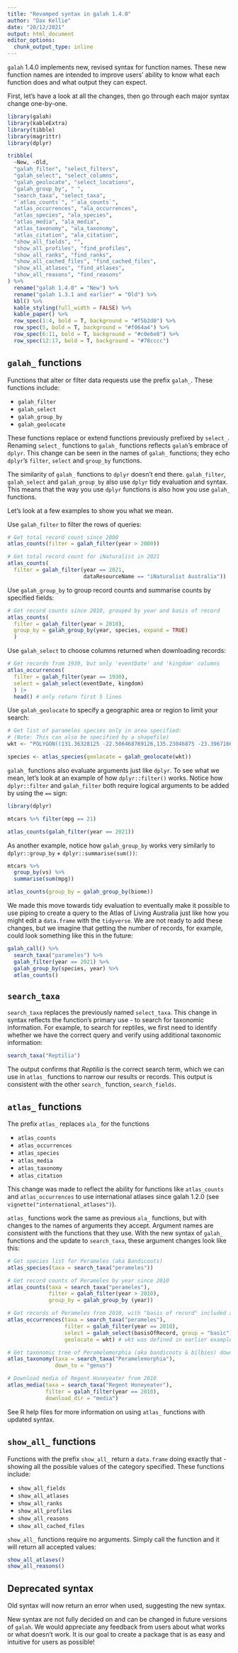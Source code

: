 ```yaml
---
title: "Revamped syntax in galah 1.4.0"
author: "Dax Kellie"
date: "20/12/2021"
output: html_document
editor_options: 
  chunk_output_type: inline
---
```


`galah` 1.4.0 implements new, revised syntax for function names. These new function names are intended to improve users' ability to know what each function does and what output they can expect. <br>

First, let's have a look at all the changes, then go through each major syntax change one-by-one.

```r
library(galah)
library(kableExtra)
library(tibble)
library(magrittr)
library(dplyr)

tribble(
  ~New, ~Old,
  "galah_filter", "select_filters",
  "galah_select", "select_columns",
  "galah_geolocate", "select_locations",
  "galah_group_by", " ",
  "search_taxa", "select_taxa",
  "`atlas_counts`", "`ala_counts`",
  "atlas_occurrences", "ala_occurrences",
  "atlas_species", "ala_species",
  "atlas_media", "ala_media",
  "atlas_taxonomy", "ala_taxonomy",
  "atlas_citation", "ala_citation",
  "show_all_fields", "",
  "show_all_profiles", "find_profiles",
  "show_all_ranks", "find_ranks",
  "show_all_cached_files", "find_cached_files",
  "show_all_atlases", "find_atlases",
  "show_all_reasons", "find_reasons"
) %>% 
  rename("galah 1.4.0" = "New") %>% 
  rename("galah 1.3.1 and earlier" = "Old") %>%
  kbl() %>%
  kable_styling(full_width = FALSE) %>%
  kable_paper() %>%
  row_spec(1:4, bold = T, background = "#f5b2d0") %>%
  row_spec(5, bold = T, background = "#f064a4") %>% 
  row_spec(6:11, bold = T, background = "#c0e6e8") %>%
  row_spec(12:17, bold = T, background = "#78cccc")
```


## `galah_` functions

Functions that alter or filter data requests use the prefix `galah_`. These functions include:

-   `galah_filter`
-   `galah_select`
-   `galah_group_by`
-   `galah_geolocate`

These functions replace or extend functions previously prefixed by `select_`. Renaming `select_` functions to `galah_` functions reflects `galah`'s embrace of `dplyr`. This change can be seen in the names of `galah_` functions; they echo `dplyr`'s `filter`, `select` and `group_by` functions.

The similarity of `galah_` functions to `dplyr` doesn't end there. `galah_filter`, `galah_select` and `galah_group_by` also use `dplyr` tidy evaluation and syntax. This means that the way you use `dplyr` functions is also how you use `galah_` functions.

Let's look at a few examples to show you what we mean.

Use `galah_filter` to filter the rows of queries:

```r
# Get total record count since 2000
atlas_counts(filter = galah_filter(year > 2000))

# Get total record count for iNaturalist in 2021
atlas_counts(
  filter = galah_filter(year == 2021,
                        dataResourceName == "iNaturalist Australia"))
```

Use `galah_group_by` to group record counts and summarise counts by specified fields:

```r
# Get record counts since 2010, grouped by year and basis of record
atlas_counts(
  filter = galah_filter(year > 2010),
  group_by = galah_group_by(year, species, expand = TRUE)
  )
```

Use `galah_select` to choose columns returned when downloading records:

```r
# Get records from 1930, but only 'eventDate' and 'kingdom' columns
atlas_occurrences(
  filter = galah_filter(year == 1930),
  select = galah_select(eventDate, kingdom)
  ) |>
  head() # only return first 5 lines
```

Use `galah_geolocate` to specify a geographic area or region to limit your search:

```r
# Get list of parameles species only in area specified:
# (Note: This can also be specified by a shapefile)
wkt <- "POLYGON((131.36328125 -22.506468769126,135.23046875 -23.396716654542,134.17578125 -27.287832521411,127.40820312499 -26.661206402316,128.111328125 -21.037340349154,131.36328125 -22.506468769126))"

species <- atlas_species(geolocate = galah_geolocate(wkt))
```

`galah_` functions also evaluate arguments just like `dplyr`. To see what we mean, let's look at an example of how `dplyr::filter()` works. Notice how `dplyr::filter` and `galah_filter` both require logical arguments to be added by using the `==` sign:

```r
library(dplyr)

mtcars %>% filter(mpg == 21)
```

```r
atlas_counts(galah_filter(year == 2021))
```

As another example, notice how `galah_group_by` works very similarly to `dplyr::group_by` + `dplyr::summarise(sum())`:

```r
mtcars %>% 
  group_by(vs) %>% 
  summarise(sum(mpg))

atlas_counts(group_by = galah_group_by(biome))
```


We made this move towards tidy evaluation to eventually make it possible to use piping to create a query to the Atlas of Living Australia just like how you might edit a `data.frame` with the `tidyverse`. We are not ready to add these changes, but we imagine that getting the number of records, for example, could look something like this in the future:

```r
galah_call() %>%
  search_taxa("parameles") %>%
  galah_filter(year == 2021) %>%
  galah_group_by(species, year) %>%
  atlas_counts()
```


## `search_taxa`

`search_taxa` replaces the previously named `select_taxa`. This change in syntax reflects the function's primary use - to search for taxonomic information. For example, to search for reptiles, we first need to identify whether we have the correct query and verify using additional taxonomic information:

```r
search_taxa("Reptilia")
```

The output confirms that *Reptilia* is the correct search term, which we can use in `atlas_` functions to narrow our results or records. This output is consistent with the other `search_` function, `search_fields`.


## `atlas_` functions

The prefix `atlas_` replaces `ala_` for the functions

-   `atlas_counts`
-   `atlas_occurrences`
-   `atlas_species`
-   `atlas_media`
-   `atlas_taxonomy`
-   `atlas_citation`

This change was made to reflect the ability for functions like `atlas_counts` and `atlas_occurrences` to use international atlases since galah 1.2.0 (see `vignette("international_atlases")`).

`atlas_` functions work the same as previous `ala_` functions, but with changes to the names of arguments they accept. Argument names are consistent with the functions that they use. With the new syntax of `galah_` functions and the update to `search_taxa`, these argument changes look like this:

```r
# Get species list for Perameles (aka Bandicoots)
atlas_species(taxa = search_taxa("perameles"))

# Get record counts of Perameles by year since 2010
atlas_counts(taxa = search_taxa("perameles"),
             filter = galah_filter(year > 2010),
             group_by = galah_group_by (year))

# Get records of Perameles from 2010, with "basis of record" included as a column
atlas_occurrences(taxa = search_taxa("perameles"),
                  filter = galah_filter(year == 2010),
                  select = galah_select(basisOfRecord, group = "basic"),
                  geolocate = wkt) # wkt was defined in earlier example

# Get taxonomic tree of Peramelemorphia (aka bandicoots & bilbies) down to genus
atlas_taxonomy(taxa = search_taxa("Peramelemorphia"),
               down_to = "genus")

# Download media of Regent Honeyeater from 2010
atlas_media(taxa = search_taxa("Regent Honeyeater"),
            filter = galah_filter(year == 2010),
            download_dir = "media")
```

See R help files for more information on using `atlas_` functions with updated syntax.


## `show_all_` functions

Functions with the prefix `show_all_` return a `data.frame` doing exactly that - showing all the possible values of the category specified. These functions include:

-   `show_all_fields`
-   `show_all_atlases`
-   `show_all_ranks`
-   `show_all_profiles`
-   `show_all_reasons`
-   `show_all_cached_files`

`show_all_` functions require no arguments. Simply call the function and it will return all accepted values:

```r
show_all_atlases()
show_all_reasons()
```


## Deprecated syntax

Old syntax will now return an error when used, suggesting the new syntax. 

New syntax are not fully decided on and can be changed in future versions of `galah`. We would appreciate any feedback from users about what works or what doesn't work. It is our goal to create a package that is as easy and intuitive for users as possible!

